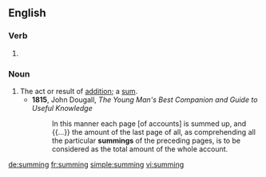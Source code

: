 ==English==

===Verb===
{{head|en}}

# {{present participle of|sum}}

===Noun===
{{en-noun}}

# The act or result of [[addition]]; a [[sum]].
#* '''1815''', John Dougall, ''The Young Man's Best Companion and Guide to Useful Knowledge''
#*: In this manner each page [of accounts] is summed up, and {{...}} the amount of the last page of all, as comprehending all the particular '''summings''' of the preceding pages, is to be considered as the total amount of the whole account.

[[de:summing]]
[[fr:summing]]
[[simple:summing]]
[[vi:summing]]